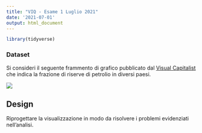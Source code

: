 ```yaml
---
title: "VIQ - Esame 1 Luglio 2021"
date: '2021-07-01'
output: html_document
---
```


```r
library(tidyverse)
```

### Dataset

Si consideri il seguente frammento di grafico pubblicato dal [Visual Capitalist](https://www.visualcapitalist.com/ranking-the-countries-with-the-largest-proven-global-oil-reserves-in-the-world/) che indica la frazione di riserve di petrolio in diversi paesi.

![](Share_of_Global_Oil_Reserves_Black02.jpg)

## Design

Riprogettare la visualizzazione in modo da risolvere i problemi evidenziati nell'analisi.



